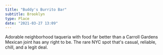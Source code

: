 ```yaml
---
title: "Buddy's Burrito Bar"
subtitle: Brooklyn
type: Place
date: "2021-03-27 13:09"
---
```


Adorable neighborhood taqueria with food far better than a Carroll Gardens Mexican joint has any right to be. The rare NYC spot that's casual, reliable, chill, and a legit deal.